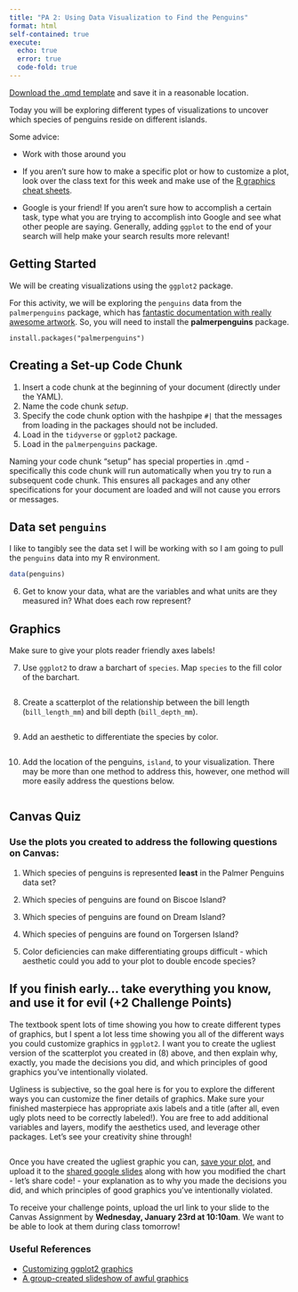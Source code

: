 ```yaml
---
title: "PA 2: Using Data Visualization to Find the Penguins"
format: html
self-contained: true
execute: 
  echo: true
  error: true
  code-fold: true
---
```


<!-- Insert your setup code chunk here. This is just good practice. -->

[Download the .qmd template](PA2-ggplot-palmer-penguins.qmd) and save it in a reasonable location.

Today you will be exploring different types of visualizations to uncover which species of penguins reside on different islands.

Some advice:

+ Work with those around you

+ If you aren't sure how to make a specific plot or how to customize a plot, look over the class text for this week and make use of the [R graphics cheat sheets](https://earobinson95.github.io/stat331-calpoly-text/02-tidy-data-and-basics-of-graphics.html#rgraphics).

+ Google is your friend! If you aren't sure how to accomplish a certain task, type what you are trying to accomplish into Google and see what other people are saying. Generally, adding `ggplot` to the end of your search will help make your search results more relevant!

## Getting Started

We will be creating visualizations using the `ggplot2` package.

For this activity, we will be exploring the `penguins` data from the `palmerpenguins` package, which has [fantastic documentation with really awesome artwork](https://allisonhorst.github.io/palmerpenguins/). So, you will need to install the **palmerpenguins** package.

`install.packages("palmerpenguins")`

## Creating a Set-up Code Chunk

1.  Insert a code chunk at the beginning of your document (directly under the YAML).
2.  Name the code chunk *setup*.
3.  Specify the code chunk option with the hashpipe `#|` that the messages from loading in the packages should not be included.
4.  Load in the `tidyverse` or `ggplot2` package.
5.  Load in the `palmerpenguins` package.

::: callout-note
Naming your code chunk "setup" has special properties in .qmd - specifically this code chunk will run automatically when you try to run a subsequent code chunk. This ensures all packages and any other specifications for your document are loaded and will not cause you errors or messages.
:::

## Data set `penguins`

I like to tangibly see the data set I will be working with so I am going to pull the `penguins` data into my R environment.

```r
data(penguins)
```

6. Get to know your data, what are the variables and what units are they measured in? What does each row represent?

## Graphics

::: callout-note
Make sure to give your plots reader friendly axes labels!
:::

7. Use `ggplot2` to draw a barchart of `species`. Map `species` to the fill color of the barchart.

```r

```

8. Create a scatterplot of the relationship between the bill length (`bill_length_mm`) and bill depth (`bill_depth_mm`).

```r

```

9. Add an aesthetic to differentiate the species by color.

```r

```
10. Add the location of the penguins, `island`, to your visualization. There may be more than one method to address this, however, one method will more easily address the questions below.

```r

```

## Canvas Quiz

::: callout-tip
### Use the plots you created to address the following questions on Canvas:

1.  Which species of penguins is represented **least** in the Palmer Penguins data set?

2.  Which species of penguins are found on Biscoe Island?

3.  Which species of penguins are found on Dream Island?

4.  Which species of penguins are found on Torgersen Island?

5.  Color deficiencies can make differentiating groups difficult - which aesthetic could you add to your plot to double encode species?
:::

## If you finish early... take everything you know, and use it for evil (+2 Challenge Points)

The textbook spent lots of time showing you how to create different types of graphics, but I spent a lot less time showing you all of the different ways you could customize graphics in `ggplot2`. I want you to create the ugliest version of the scatterplot you created in (8) above, and then explain why, exactly, you made the decisions you did, and which principles of good graphics you’ve intentionally violated.

Ugliness is subjective, so the goal here is for you to explore the different ways you can customize the finer details of graphics. Make sure your finished masterpiece has appropriate axis labels and a title (after all, even ugly plots need to be correctly labeled!). You are free to add additional variables and layers, modify the aesthetics used, and leverage other packages. Let's see your creativity shine through!

```r

```

Once you have created the ugliest graphic you can, [save your plot](https://r4ds.hadley.nz/data-visualize.html#sec-ggsave), and upload it to the [shared google slides](https://docs.google.com/presentation/d/1bChpVMyrhBnOjJLwK1ku9uIcM6I-ZTTMXkY0200CHhw/edit?usp=sharing) along with how you modified the chart - let's share code! - your explanation as to why you made the decisions you did, and which principles of good graphics you’ve intentionally violated.

To receive your challenge points, upload the url link to your slide to the Canvas Assignment by **Wednesday, January 23rd at 10:10am**. We want to be able to look at them during class tomorrow!

### Useful References

 + [Customizing ggplot2 graphics](http://r-statistics.co/Complete-Ggplot2-Tutorial-Part2-Customizing-Theme-With-R-Code.html)
 + [A group-created slideshow of awful graphics](https://docs.google.com/presentation/d/1ixRsGI8BWgT2zA5AbB61eMLUbJgObvBCZt-OnZDzvX4/edit#slide=id.p)


